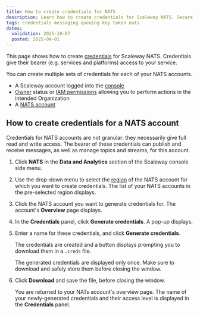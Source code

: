 ```yaml
---
title: How to create credentials for NATS
description: Learn how to create credentials for Scaleway NATS. Securely manage access, and ensure seamless integration with this step-by-step guide.
tags: credentials messaging queuing key token nats
dates:
  validation: 2025-10-07
  posted: 2025-04-01
---
```




This page shows how to create [credentials](/nats/concepts/#credentials) for Scaleway NATS. Credentials give their bearer (e.g. services and platforms) access to your service. 

You can create multiple sets of credentials for each of your NATS accounts.

<Requirements />

- A Scaleway account logged into the [console](https://console.scaleway.com)
- [Owner](/iam/concepts/#owner) status or [IAM permissions](/iam/concepts/#permission) allowing you to perform actions in the intended Organization
- A [NATS account](/nats/how-to/create-account/)

## How to create credentials for a NATS account

Credentials for NATS accounts are not granular: they necessarily give full read and write access. The bearer of these credentials can publish and receive messages, as well as manage topics and streams, for this account.

1. Click **NATS** in the **Data and Analytics** section of the Scaleway console side menu. 

2. Use the drop-down menu to select the [region](/nats/concepts/#region) of the NATS account for which you want to create credentials. The list of your NATS accounts in the pre-selected region displays.

3. Click the NATS account you want to generate credentials for. The account's **Overview** page displays.

    <Lightbox image={image} alt="In the Scaleway console, the Overview tab of a NATS account is displayed. Three panels are visible: account information (URL and region), Credentials, adn Delete NATS account." />

4. In the **Credentials** panel, click **Generate credentials**. A pop-up displays.

5. Enter a name for these credentials, and click **Generate credentials**.

    The credentials are created and a button displays prompting you to download them in a `.creds` file.

    <Lightbox image={image2} alt="In the Scaleway console, a screen shows that a .creds key file has been generated, which the user is prompted to download." />
    
    <Message type="important">
      The generated credentials are displayed only once. Make sure to download and safely store them before closing the window.
    </Message>

6. Click **Download** and save the file, before closing the window.

    You are returned to your NATs account's overview page. The name of your newly-generated credentials and their access level is displayed in the **Credentials** panel.